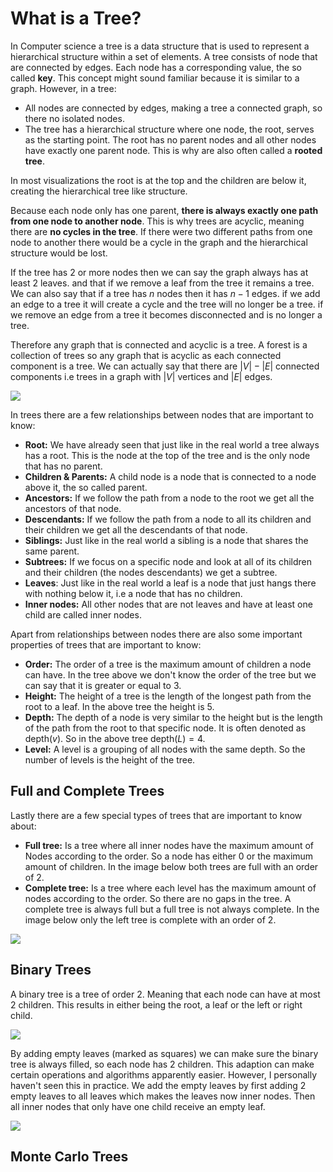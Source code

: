 
# What is a Tree?

In Computer science a tree is a data structure that is used to represent a hierarchical structure within a set of elements.
A tree consists of node that are connected by edges. Each node has a corresponding value, the so called **key**.
This concept might sound familiar because it is similar to a graph. However, in a tree:
- All nodes are connected by edges, making a tree a connected graph, so there no isolated nodes.
- The tree has a hierarchical structure where one node, the root, serves as the starting point. The root has no parent 
nodes and all other nodes have exactly one parent node. This is why are also often called a **rooted tree**.

In most visualizations the root is at the top and the children are below it, creating the hierarchical tree like structure. 

Because each node only has one parent, **there is always exactly one path from one node to another node**. This is why 
trees are acyclic, meaning there are **no cycles in the tree**. If there were two different paths from one node to another
there would be a cycle in the graph and the hierarchical structure would be lost. 

If the tree has 2 or more nodes then we can say the graph always has at least 2 leaves. and that if we remove a leaf from the tree it remains a tree. We can also say that if a tree has $n$ nodes then it has $n-1$ edges. if we add an edge to a tree it will create a cycle and the tree will no longer be a tree. if we remove an edge from a tree it becomes disconnected and is no longer a tree.

Therefore any graph that is connected and acyclic is a tree. A forest is a collection of trees so any graph that is acyclic as each connected component is a tree. We can actually say that there are $|V|-|E|$ connected components i.e trees in a graph with $|V|$ vertices and $|E|$ edges.

<Image
    src="/cs/treesSubtree.png"
    caption="A tree with all its properties and relationships highlighted."
/>

In trees there are a few relationships between nodes that are important to know:
- **Root:** We have already seen that just like in the real world a tree always has a root. This 
is the node at the top of the tree and is the only node that has no parent.
- **Children & Parents:** A child node is a node that is connected to a node above it, the so called parent. 
- **Ancestors:** If we follow the path from a node to the root we get all the ancestors of that node.
- **Descendants:** If we follow the path from a node to all its children and their children we get all the descendants of that node.
- **Siblings:** Just like in the real world a sibling is a node that shares the same parent. 
- **Subtrees:** If we focus on a specific node and look at all of its children and their children (the nodes descendants) we get a subtree. 
- **Leaves**: Just like in the real world a leaf is a node that just hangs there with nothing below it, i.e 
a node that has no children. 
- **Inner nodes:** All other nodes that are not leaves and have at least one child are called inner nodes.

Apart from relationships between nodes there are also some important properties of trees that are important to know: 
- **Order:** The order of a tree is the maximum amount of children a node can have. In the tree above we don't know the 
order of the tree but we can say that it is greater or equal to 3.
- **Height:** The height of a tree is the length of the longest path from the root to a leaf. In the above tree the height is 5.
- **Depth:** The depth of a node is very similar to the height but is the length of the path from the root to that specific node. 
It is often denoted as $\text{depth}(v)$. So in the above tree $\text{depth}(L)=4$.
- **Level:** A level is a grouping of all nodes with the same depth. So the number of levels is the height of the tree.

## Full and Complete Trees

Lastly there are a few special types of trees that are important to know about:
- **Full tree:** Is a tree where all inner nodes have the maximum amount of Nodes according to the order.
So a node has either 0 or the maximum amount of children. In the image below both trees are full with an order of 2.
- **Complete tree:** Is a tree where each level has the maximum amount of nodes according to the order. 
So there are no gaps in the tree. A complete tree is always full but a full tree is not always complete.
In the image below only the left tree is complete with an order of 2.

<Image
    src="/cs/treesFullComplete.png"
    caption="On the left a full and complete tree with an order of 2. On the right a full tree with an order of 2."
/>

## Binary Trees

A binary tree is a tree of order 2. Meaning that each node can have at most 2 children.
This results in either being the root, a leaf or the left or right child.

<Image
    src="/cs/treesBinary.png"
    caption="A binary tree."
    width={400}
/>

By adding empty leaves (marked as squares) we can make sure the binary tree is always filled, so each node has 2 children. 
This adaption can make certain operations and algorithms apparently easier. However, I personally haven't 
seen this in practice. We add the empty leaves by first adding 2 empty leaves to all leaves which makes the leaves 
now inner nodes. Then all inner nodes that only have one child receive an empty leaf.

<Image
    src="/cs/treesBinaryAlternative.png"
    caption="A binary tree that has been filled with empty leaves."
    width={400}
/>

## Monte Carlo Trees
